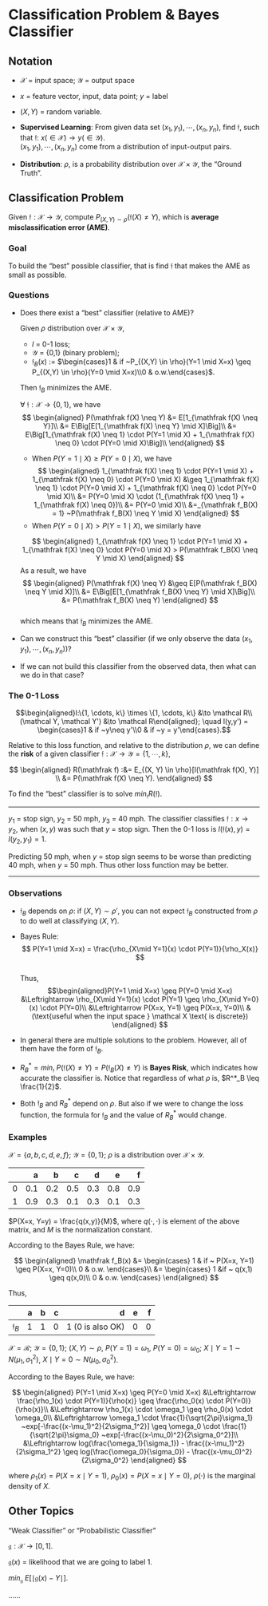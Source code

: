 # Classification Problem & Bayes Classifier

## Notation
- $\mathcal X$ = input space; $\mathcal Y$ = output space
- $x$ = feature vector, input, data point; $y$ = label
- $(X, Y)$ = random variable.

- **Supervised Learning**: From given data set $(x_1,y_1), \cdots, (x_n,y_n)$, find $\mathfrak f$, such that $\mathfrak f: ~x (\in \mathcal X) \to y (\in \mathcal Y)$.  
$(x_1,y_1), \cdots, (x_n,y_n)$ come from a distribution of input-output pairs.

- **Distribution**: $\rho$, is a probability distribution over $\mathcal X \times \mathcal Y$, the "Ground Truth".

## Classification Problem
Given $\mathfrak f : \mathcal X \to \mathcal Y$, compute $P_{(X,Y) \sim \rho}(\mathfrak f(X) \neq Y)$, which is **average misclassification error (AME)**.

### Goal
To build the "best" possible classifier, that is find $\mathfrak f$ that makes the AME as small as possible.

### Questions

- Does there exist a "best" classifier (relative to AME)?  

  ::: {.theorem #pyth name="Bayes Classifier"}  
  Given $\rho$ distribution over $\mathcal X \times \mathcal Y$,  
  - $l$ = 0-1 loss;  
  - $\mathcal Y$ = {0,1} (binary problem);  
  - $\mathfrak f_B(x)$ := $\begin{cases}1 & if ~P_{(X,Y) \in \rho}(Y=1 \mid X=x) \geq P_{(X,Y) \in \rho}(Y=0 \mid X=x)\\0 & o.w.\end{cases}$.

  Then $\mathfrak f_B$ minimizes the AME.
  :::  
  
  ::: {.proof}
  $\forall ~\mathfrak f: \mathcal X \to \{0,1\}$, we have  
$$
\begin{aligned}
P(\mathfrak f(X) \neq Y) &= E[1_{\mathfrak f(X) \neq Y}]\\
&= E\Big[E[1_{\mathfrak f(X) \neq Y} \mid X]\Big]\\
&= E\Big[1_{\mathfrak f(X) \neq 1} \cdot P(Y=1 \mid X) + 1_{\mathfrak f(X) \neq 0} \cdot P(Y=0 \mid X)\Big]\\
\end{aligned}
$$  

  - When $P(Y=1 \mid X) \geq P(Y=0 \mid X)$, we have  
  $$
  \begin{aligned}
  1_{\mathfrak f(X) \neq 1} \cdot P(Y=1 \mid X) + 1_{\mathfrak f(X) \neq 0} \cdot P(Y=0 \mid X) &\geq 1_{\mathfrak f(X) \neq 1} \cdot P(Y=0 \mid X) + 1_{\mathfrak f(X) \neq 0} \cdot P(Y=0 \mid X)\\
  &= P(Y=0 \mid X) \cdot (1_{\mathfrak f(X) \neq 1} + 1_{\mathfrak f(X) \neq 0})\\
  &= P(Y=0 \mid X)\\
  &=_{\mathfrak f_B(X) = 1} ~P(\mathfrak f_B(X) \neq Y \mid X)
  \end{aligned}
  $$
  - When $P(Y=0 \mid X) > P(Y=1 \mid X)$, we similarly have  
  
  $$
  \begin{aligned}
  1_{\mathfrak f(X) \neq 1} \cdot P(Y=1 \mid X) + 1_{\mathfrak f(X) \neq 0} \cdot P(Y=0 \mid X) > P(\mathfrak f_B(X) \neq Y \mid X)
  \end{aligned}
  $$
  As a result, we have
$$
\begin{aligned}
P(\mathfrak f(X) \neq Y) &\geq E[P(\mathfrak f_B(X) \neq Y \mid X)]\\
&= E\Big[E[1_{\mathfrak f_B(X) \neq Y} \mid X]\Big]\\
&= P(\mathfrak f_B(X) \neq Y)
\end{aligned}
$$  
  which means that $\mathfrak f_B$ minimizes the AME.
:::




- Can we construct this "best" classifier (if we only observe the data $(x_1, y_1), \cdots, (x_n, y_n)$)?

- If we can not build this classifier from the observed data, then what can we do in that case?

### The 0-1 Loss


$$\begin{aligned}l:\{1, \cdots, k\} \times \{1, \cdots, k\} &\to \mathcal R\\(\mathcal Y, \mathcal Y') &\to \mathcal R\end{aligned}; \quad l(y,y') = \begin{cases}1 & if ~y\neq y'\\0 & if ~y = y'\end{cases}.$$


Relative to this loss function, and relative to the distribution $\rho$, we can define the **risk** of a given classifier $\mathfrak f: \mathcal X \to \mathcal Y = \{1, \cdots, k\}$, 

$$
\begin{aligned}
R(\mathfrak f) :&= E_{(X, Y) \in \rho}[l(\mathfrak f(X), Y)] \\
&= P(\mathfrak f(X) \neq Y).
\end{aligned}
$$

To find the "best" classifier is to solve $min_{\mathfrak f} R(\mathfrak f)$.

-----

:::{.example #traffic}
$y_1$ = stop sign, $y_2$ = 50 mph, $y_3$ = 40 mph. The classifier classifies $\mathfrak f: x \to y_2$, when $(x,y)$ was such that $y$ = stop sign. Then the 0-1 loss is $l(\mathfrak f(x), y) = l(y_2, y_1) = 1$.  

Predicting 50 mph, when $y$ = stop sign seems to be worse than predicting 40 mph, when $y$ = 50 mph. Thus other loss function may be better.
:::

-----

### Observations

- $\mathfrak f_B$ depends on $\rho$: if $(X,Y) \sim \rho'$, you can not expect $\mathfrak f_B$ constructed from $\rho$ to do well at classifying $(X,Y)$.

- Bayes Rule:  
$$
P(Y=1 \mid X=x) = \frac{\rho_{X\mid Y=1}(x) \cdot P(Y=1)}{\rho_X(x)}
$$  
Thus,  
$$\begin{aligned}P(Y=1 \mid X=x) \geq P(Y=0 \mid X=x) &\Leftrightarrow \rho_{X\mid Y=1}(x) \cdot P(Y=1) \geq \rho_{X\mid Y=0}(x) \cdot P(Y=0)\\
&\Leftrightarrow P(X=x, Y=1) \geq P(X=x, Y=0)\\
&(\text{useful when the input space } \mathcal X \text{ is discrete})
\end{aligned}
$$

- In general there are multiple solutions to the problem. However, all of them have the form of $\mathfrak f_B$.

- $R^*_B = min_{\mathfrak f} ~P(\mathfrak f(X) \neq Y) = P(\mathfrak f_B(X) \neq Y)$ is **Bayes Risk**, which indicates how accurate the classifier is. Notice that regardless of what $\rho$ is, $R^*_B \leq \frac{1}{2}$.

- Both $\mathfrak f_B$ and $R^*_B$ depend on $\rho$. But also if we were to change the loss function, the formula for $\mathfrak f_B$ and the value of $R^*_B$ would change.

### Examples
:::{.example #org}
$\mathcal X = \{a,b,c,d,e,f\};~ \mathcal Y = \{0,1\};~ \rho$ is a distribution over $\mathcal X \times \mathcal Y$.

| | a | b | c | d | e | f |
| ---: | ---: | ---: | ---: | ---: | ---: | ---: |
|0|0.1|0.2|0.5|0.3|0.8|0.9|
|1|0.9|0.3|0.1|0.3|0.1|0.3|

$P(X=x, Y=y) = \frac{q(x,y)}{M}$, where $q(\cdot, \cdot)$ is element of the above matrix, and $M$ is the normalization constant.

According to the Bayes Rule, we have:

$$
\begin{aligned}
\mathfrak f_B(x) &= \begin{cases}
1 & if ~ P(X=x, Y=1) \geq P(X=x, Y=0)\\
0 & o.w.
\end{cases}\\
&= \begin{cases}
1 &if ~ q(x,1) \geq q(x,0)\\
0 & o.w.
\end{cases}
\end{aligned}
$$

Thus, 

| | a | b | c | d | e | f |
| ---: | ---: | ---: | ---: | ---: | ---: | ---: |
|$\mathfrak f_B$|1|1|0|1 (0 is also OK)|0|0|
:::

:::{.example #gauss name="Mixture of Gaussians Model"}
$\mathcal X = \mathcal R$; $\mathcal Y = \{0,1\}$; $(X, Y) \sim \rho$, $P(Y=1) = \omega_1$, $P(Y=0) = \omega_0$; $X \mid Y=1 \sim N(\mu_1, \sigma_1^2)$, $X \mid Y=0 \sim N(\mu_0, \sigma_0^2)$. 

According to the Bayes Rule, we have:

$$
\begin{aligned}
P(Y=1 \mid X=x) \geq P(Y=0 \mid X=x) &\Leftrightarrow \frac{\rho_1(x) \cdot P(Y=1)}{\rho(x)} \geq \frac{\rho_0(x) \cdot P(Y=0)}{\rho(x)}\\
&\Leftrightarrow \rho_1(x) \cdot \omega_1 \geq \rho_0(x) \cdot \omega_0\\
&\Leftrightarrow \omega_1 \cdot \frac{1}{\sqrt{2\pi}\sigma_1} ~exp[-\frac{(x-\mu_1)^2}{2\sigma_1^2}] \geq \omega_0 \cdot \frac{1}{\sqrt{2\pi}\sigma_0} ~exp[-\frac{(x-\mu_0)^2}{2\sigma_0^2}]\\
&\Leftrightarrow log(\frac{\omega_1}{\sigma_1}) - \frac{(x-\mu_1)^2}{2\sigma_1^2} \geq log(\frac{\omega_0}{\sigma_0}) - \frac{(x-\mu_0)^2}{2\sigma_0^2}
\end{aligned}
$$

where $\rho_1(x) = P(X=x \mid Y=1)$, $\rho_0(x) = P(X=x \mid Y=0)$, $\rho(\cdot)$ is the marginal density of $X$.
:::

## Other Topics
"Weak Classifier" or "Probabilistic Classifier"

$\mathfrak g: \mathcal X \to [0,1]$.

$\mathfrak g(x)$ = likelihood that we are going to label 1.

$min_{\mathfrak g} ~E[\mid \mathfrak g(x) - Y \mid]$.

:::{.theorem #idk}
......
:::

